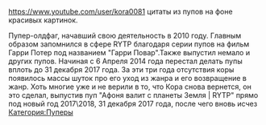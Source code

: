 {{Инфобокс для пуперов
|title2=Пример
|другие_ники=Пример
|image3=[[Файл:Kora0081.jpg|left]]
|caption3=Пример
|сферы_творчества=Пример
|год_начала=2010
|image4=Пример
|caption4=Пример
|имя_фамилия=Игорь
|дата_рождения=
|место_проживания=г. Иркутск
|ссылки=Группа ВК: https://vk.com/kora0081_group
}}
https://www.youtube.com/user/kora0081
цитаты из пупов на фоне красивых картинок. 

Пупер-олдфаг, начавший свою деятельность в 2010 году. Главным образом запомнился в сфере RYTP благодаря серии пупов на фильм Гарри Потер под названием "Гарри Повар".Также выпустил немало и других пупов. Начиная с 6 Апреля 2014 года перестал делать пупы вплоть до 31 декабря 2017 года. За эти три года отсутствия коры появилось массы шуток про его уход из жанра и его возвращение в жанр. Хоть многие уже и не верили в то, что Кора снова вернется, он это сделал, выпустив пуп "Афоня валит с планеты Земля | RYTP" прямо под новый год 2017\2018, 31 декабря 2017 года, после чего вновь исчез 
[[Категория:Пуперы]]